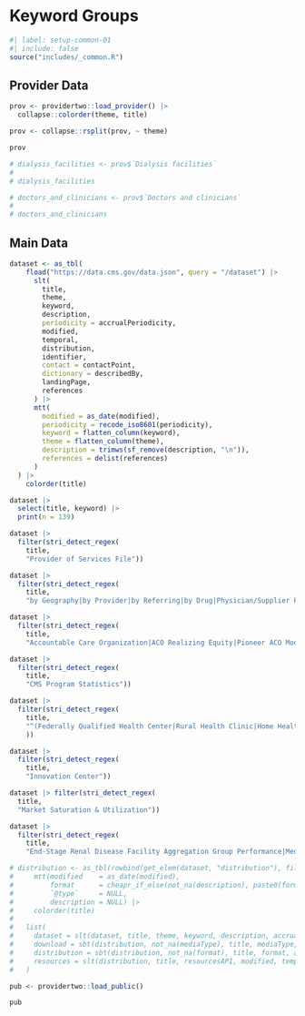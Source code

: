 # Keyword Groups {#sec-keygroups}

```r
#| label: setup-common-01
#| include: false
source("includes/_common.R")
```

## Provider Data

```r
prov <- providertwo::load_provider() |> 
  collapse::colorder(theme, title)

prov <- collapse::rsplit(prov, ~ theme)

prov
```


```r
# dialysis_facilities <- prov$`Dialysis facilities`
# 
# dialysis_facilities
```


```r
# doctors_and_clinicians <- prov$`Doctors and clinicians`
# 
# doctors_and_clinicians
```

## Main Data

```r
dataset <- as_tbl(
    fload("https://data.cms.gov/data.json", query = "/dataset") |>
      slt(
        title,
        theme,
        keyword,
        description,
        periodicity = accrualPeriodicity,
        modified,
        temporal,
        distribution,
        identifier,
        contact = contactPoint,
        dictionary = describedBy,
        landingPage,
        references
      ) |>
      mtt(
        modified = as_date(modified),
        periodicity = recode_iso8601(periodicity),
        keyword = flatten_column(keyword),
        theme = flatten_column(theme),
        description = trimws(sf_remove(description, "\n")),
        references = delist(references)
      )
  ) |>
    colorder(title)

dataset |> 
  select(title, keyword) |> 
  print(n = 139)
```


```r
dataset |> 
  filter(stri_detect_regex(
    title, 
    "Provider of Services File"))

dataset |> 
  filter(stri_detect_regex(
    title, 
    "by Geography|by Provider|by Referring|by Drug|Physician/Supplier Procedure Summary|Hospital Provider Cost Report"))

dataset |> 
  filter(stri_detect_regex(
    title, 
    "Accountable Care Organization|ACO Realizing Equity|Pioneer ACO Model"))

dataset |> 
  filter(stri_detect_regex(
    title, 
    "CMS Program Statistics"))

dataset |> 
  filter(stri_detect_regex(
    title, 
    "^(Federally Qualified Health Center|Rural Health Clinic|Home Health Agency|Hospice|Skilled Nursing Facility|Long-Term Care Facility|Hospital|Home Infusion)"
    ))

dataset |> 
  filter(stri_detect_regex(
    title, 
    "Innovation Center"))

dataset |> filter(stri_detect_regex(
  title, 
  "Market Saturation & Utilization"))

dataset |> 
  filter(stri_detect_regex(
    title, 
    "End-Stage Renal Disease Facility Aggregation Group Performance|Medicare Dialysis Facilities"))
```

```r
# distribution <- as_tbl(rowbind(get_elem(dataset, "distribution"), fill = TRUE)) |>
#     mtt(modified    = as_date(modified),
#         format      = cheapr_if_else(not_na(description), paste0(format, "-", description), format),
#         `@type`     = NULL,
#         description = NULL) |>
#     colorder(title)
# 
#   list(
#     dataset = slt(dataset, title, theme, keyword, description, accrualPeriodicity, contactPoint, describedBy, identifier, modified, landingPage, temporal, references) |> uniq(),
#     download = sbt(distribution, not_na(mediaType), title, mediaType, downloadURL, modified, temporal) |> uniq(),
#     distribution = sbt(distribution, not_na(format), title, format, accessURL, modified, temporal) |> uniq(),
#     resources = slt(distribution, title, resourcesAPI, modified, temporal) |> uniq()
#   )
```


```r
pub <- providertwo::load_public()

pub
```

